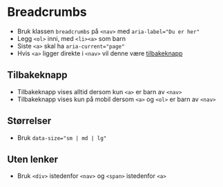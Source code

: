 
<Meta of={stories} />

# Breadcrumbs

- Bruk klassen `breadcrumbs` på `<nav>` med `aria-label="Du er her"`
- Legg `<ol>` inni, med `<li><a>` som barn
- Siste `<a>` skal ha `aria-current="page"`
- Hvis `<a>` ligger direkte i `<nav>` vil denne være [tilbakeknapp](#tilbakeknapp)

<Canvas of={stories.Default} />

## Tilbakeknapp
- Tilbakeknapp vises alltid dersom kun `<a>` er barn av `<nav>`
- Tilbakeknapp vises kun på mobil dersom `<a>` og `<ol>` er barn av `<nav>`

<Canvas of={stories.WithBackbutton} />

## Størrelser
- Bruk `data-size="sm | md | lg"`

<Canvas of={stories.Sizes} />

## Uten lenker
- Bruk `<div>` istedenfor `<nav>` og `<span>` istedenfor `<a>`

<Canvas of={stories.WithoutLinks} />

<CssVariables component="breadcrumbs" />